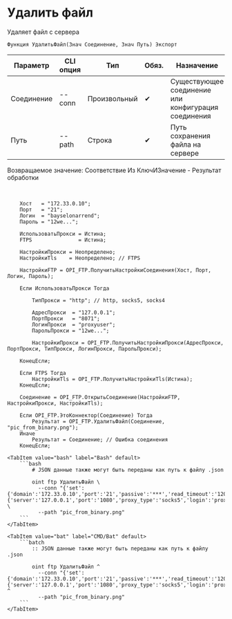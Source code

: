 ﻿---
sidebar_position: 2
description: Удалить файл и другие функции для работы с FTP в Открытом пакете интеграций - бесплатной open-source библиотеке интеграций для 1С:Предприятие 8, OneScript и CLI
keywords: [1C, 1С, 1С:Предприятие, 1С:Предприятие 8.3, API, Интеграция, Сервисы, Обмен, OneScript, CLI, FTP]
---


# Удалить файл
 Удаляет файл с сервера



`Функция УдалитьФайл(Знач Соединение, Знач Путь) Экспорт`

  | Параметр | CLI опция | Тип | Обяз. | Назначение |
  |-|-|-|-|-|
  | Соединение | --conn | Произвольный | &#x2714; | Существующее соединение или конфигурация соединения |
  | Путь | --path | Строка | &#x2714; | Путь сохранения файла на сервере |

  
  Возвращаемое значение:   Соответствие Из КлючИЗначение - Результат обработки

<br/>




```bsl title="Пример использования для 1С:Предприятие/OneScript"
    Хост   = "172.33.0.10";
    Порт   = "21";
    Логин  = "bayselonarrend";
    Пароль = "12we...";

    ИспользоватьПрокси = Истина;
    FTPS               = Истина;

    НастройкиПрокси = Неопределено;
    НастройкиTls    = Неопределено; // FTPS

    НастройкиFTP = OPI_FTP.ПолучитьНастройкиСоединения(Хост, Порт, Логин, Пароль);

    Если ИспользоватьПрокси Тогда

        ТипПрокси = "http"; // http, socks5, socks4

        АдресПрокси  = "127.0.0.1";
        ПортПрокси   = "8071";
        ЛогинПрокси  = "proxyuser";
        ПарольПрокси = "12we...";

        НастройкиПрокси = OPI_FTP.ПолучитьНастройкиПрокси(АдресПрокси, ПортПрокси, ТипПрокси, ЛогинПрокси, ПарольПрокси);

    КонецЕсли;

    Если FTPS Тогда
        НастройкиTls = OPI_FTP.ПолучитьНастройкиTls(Истина);
    КонецЕсли;

    Соединение = OPI_FTP.ОткрытьСоединение(НастройкиFTP, НастройкиПрокси, НастройкиTls);

    Если OPI_FTP.ЭтоКоннектор(Соединение) Тогда
        Результат = OPI_FTP.УдалитьФайл(Соединение, "pic_from_binary.png");
    Иначе
        Результат = Соединение; // Ошибка соединения
    КонецЕсли;
```
    

 <Tabs>
  
    <TabItem value="bash" label="Bash" default>
        ```bash
            # JSON данные также могут быть переданы как путь к файлу .json
            
            oint ftp УдалитьФайл \
              --conn "{'set':{'domain':'172.33.0.10','port':'21','passive':'***','read_timeout':'120','write_timeout':'120','advanced_resolve':'True','login':'bayselonarrend','password':'***'},'proxy':{'server':'127.0.0.1','port':'1080','proxy_type':'socks5','login':'proxyuser','password':'***'}}" \
              --path "pic_from_binary.png"
        ```
    </TabItem>
  
    <TabItem value="bat" label="CMD/Bat" default>
        ```batch
            :: JSON данные также могут быть переданы как путь к файлу .json
            
            oint ftp УдалитьФайл ^
              --conn "{'set':{'domain':'172.33.0.10','port':'21','passive':'***','read_timeout':'120','write_timeout':'120','advanced_resolve':'True','login':'bayselonarrend','password':'***'},'proxy':{'server':'127.0.0.1','port':'1080','proxy_type':'socks5','login':'proxyuser','password':'***'}}" ^
              --path "pic_from_binary.png"
        ```
    </TabItem>
</Tabs>



